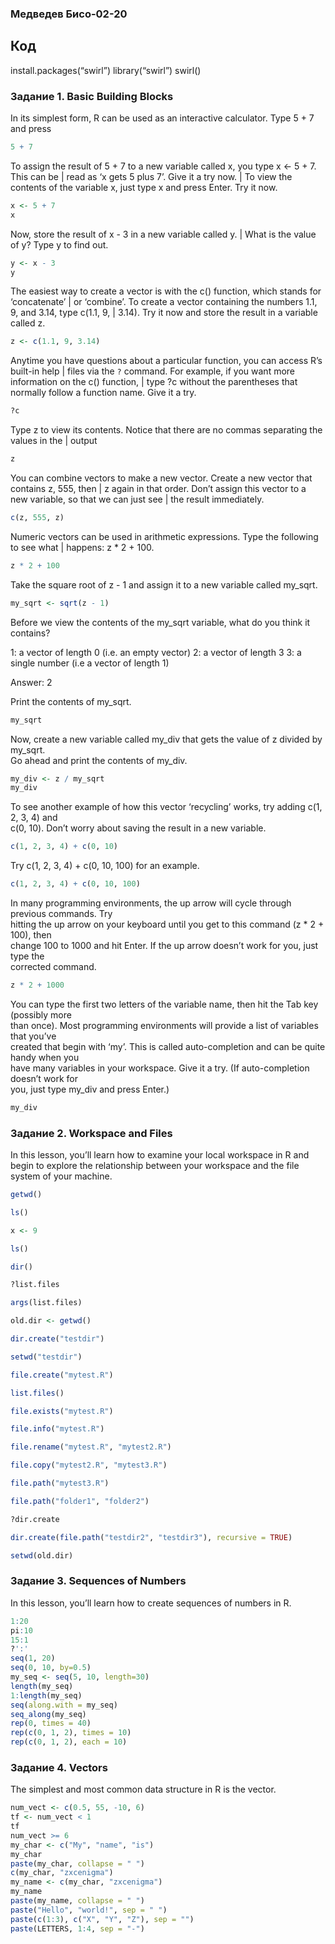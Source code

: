### Медведев Бисо-02-20

## Код

install.packages("swirl")
library("swirl")
swirl()

### Задание 1. Basic Building Blocks

| In its simplest form, R can be used as an interactive calculator. Type 5 + 7 and press

```{r}
5 + 7
```

To assign the result of 5 + 7 to a new variable called x, you type x \<- 5 + 7. This can be \| read as 'x gets 5 plus 7'. Give it a try now. \| To view the contents of the variable x, just type x and press Enter. Try it now.

```{r}
x <- 5 + 7
x
```

| Now, store the result of x - 3 in a new variable called y. \| What is the value of y? Type y to find out.

```{r}
y <- x - 3
y
```

The easiest way to create a vector is with the c() function, which stands for 'concatenate' \| or 'combine'. To create a vector containing the numbers 1.1, 9, and 3.14, type c(1.1, 9, \| 3.14). Try it now and store the result in a variable called z.

```{r}
z <- c(1.1, 9, 3.14)
```

Anytime you have questions about a particular function, you can access R's built-in help \| files via the `?` command. For example, if you want more information on the c() function, \| type ?c without the parentheses that normally follow a function name. Give it a try.

```{r}
?c
```

Type z to view its contents. Notice that there are no commas separating the values in the \| output

```{r}
z
```

You can combine vectors to make a new vector. Create a new vector that contains z, 555, then \| z again in that order. Don't assign this vector to a new variable, so that we can just see \| the result immediately.

```{r}
c(z, 555, z)
```

Numeric vectors can be used in arithmetic expressions. Type the following to see what \| happens: z \* 2 + 100.

```{r}
z * 2 + 100
```

| Take the square root of z - 1 and assign it to a new variable called my_sqrt.

```{r}
my_sqrt <- sqrt(z - 1)
```

| Before we view the contents of the my_sqrt variable, what do you think it contains?

1: a vector of length 0 (i.e. an empty vector) 2: a vector of length 3 3: a single number (i.e a vector of length 1)

Answer: 2

| Print the contents of my_sqrt.

```{r}
my_sqrt
```

| Now, create a new variable called my_div that gets the value of z divided by my_sqrt.
| Go ahead and print the contents of my_div.

```{r}
my_div <- z / my_sqrt
my_div
```

| To see another example of how this vector 'recycling' works, try adding c(1, 2, 3, 4) and
| c(0, 10). Don't worry about saving the result in a new variable.

```{r}
c(1, 2, 3, 4) + c(0, 10)
```

| Try c(1, 2, 3, 4) + c(0, 10, 100) for an example.

```{r}
c(1, 2, 3, 4) + c(0, 10, 100)
```

| In many programming environments, the up arrow will cycle through previous commands. Try
| hitting the up arrow on your keyboard until you get to this command (z \* 2 + 100), then
| change 100 to 1000 and hit Enter. If the up arrow doesn't work for you, just type the
| corrected command.

```{r}
z * 2 + 1000
```

| You can type the first two letters of the variable name, then hit the Tab key (possibly more
| than once). Most programming environments will provide a list of variables that you've
| created that begin with 'my'. This is called auto-completion and can be quite handy when you
| have many variables in your workspace. Give it a try. (If auto-completion doesn't work for
| you, just type my_div and press Enter.)

```{r}
my_div
```

### Задание 2. Workspace and Files

In this lesson, you'll learn how to examine your local workspace in R and begin to explore the relationship between your workspace and the file system of your machine.

```{r}
getwd()

ls()

x <- 9

ls()

dir()

?list.files

args(list.files)

old.dir <- getwd()

dir.create("testdir")

setwd("testdir")

file.create("mytest.R")

list.files()

file.exists("mytest.R")

file.info("mytest.R")

file.rename("mytest.R", "mytest2.R")

file.copy("mytest2.R", "mytest3.R")

file.path("mytest3.R")

file.path("folder1", "folder2")

?dir.create

dir.create(file.path("testdir2", "testdir3"), recursive = TRUE)

setwd(old.dir)

```

### Задание 3. Sequences of Numbers

In this lesson, you'll learn how to create sequences of numbers in R.

```{r}
1:20
pi:10
15:1
?':'
seq(1, 20)
seq(0, 10, by=0.5)
my_seq <- seq(5, 10, length=30)
length(my_seq)
1:length(my_seq)
seq(along.with = my_seq)
seq_along(my_seq)
rep(0, times = 40)
rep(c(0, 1, 2), times = 10)
rep(c(0, 1, 2), each = 10)

```

### Задание 4. Vectors

The simplest and most common data structure in R is the vector.

```{r}
num_vect <- c(0.5, 55, -10, 6)
tf <- num_vect < 1
tf
num_vect >= 6
my_char <- c("My", "name", "is")
my_char
paste(my_char, collapse = " ")
c(my_char, "zxcenigma")
my_name <- c(my_char, "zxcenigma")
my_name
paste(my_name, collapse = " ")
paste("Hello", "world!", sep = " ")
paste(c(1:3), c("X", "Y", "Z"), sep = "")
paste(LETTERS, 1:4, sep = "-")
```
